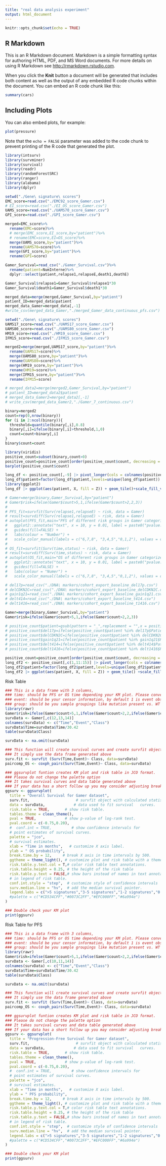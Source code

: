 ```yaml
---
title: "real data analysis experiment"
output: html_document
---
```


```r
knitr::opts_chunk$set(echo = TRUE)
```

## R Markdown

This is an R Markdown document. Markdown is a simple formatting syntax for authoring HTML, PDF, and MS Word documents. For more details on using R Markdown see <http://rmarkdown.rstudio.com>.

When you click the **Knit** button a document will be generated that includes both content as well as the output of any embedded R code chunks within the document. You can embed an R code chunk like this:

```r
summary(cars)
```

## Including Plots

You can also embed plots, for example:

```r
plot(pressure)
```

Note that the `echo = FALSE` parameter was added to the code chunk to prevent printing of the R code that generated the plot.

```r
library(intsurv)
library(survminer)
library(survival)
library(readr)
library(randomForestSRC)
library(ranger)
library(alabama)
library(dplyr)
```

```r
setwd("./Gene\ signature\ scores")
EMC_score=read.csv("./EMC92_score_Gamer.csv")
# EI_score=read.csv("./EI_OS_score_Gamer.csv")
UAMS_score=read.csv("./UAMS70_score_Gamer.csv")
GPI_score=read.csv("./GPI_score_Gamer.csv")
```

```r
merged=EMC_score%>%
  rename(EMC=score)%>%
  # merge(EMC_score,EI_score,by="patient")%>%
  # rename(EMC=score,EI=OS_score)%>%
  merge(UAMS_score,by="patient")%>%
  rename(UAMS70=score)%>%
  merge(GPI_score,by="patient")%>%
  rename(GPI=score)
```


```r
Gamer_Survival=read_csv("./Gamer_Survival.csv")%>%
  rename(patient=NumInterne)%>%
  dplyr::select(patient,relapse1,relapseE,death1,deathE)

Gamer_Survival$relapse1=Gamer_Survival$relapse1*30
Gamer_Survival$death1=Gamer_Survival$death1*30
```

```r
merged_data=merge(merged,Gamer_Survival,by="patient")
patient_ID=merged_data$patient
merged_data_Gamer=merged_data[,-1]
#write_csv(merged_data_Gamer,"./merged_Gamer_data_continuous_pfs.csv")
```

```r
setwd("./Gene\ signature\ scores")
UAMS17_score=read.csv("./UAMS17_score_Gamer.csv")
UAMS80_score=read.csv("./UAMS80_score_Gamer.csv")
HM19_score=read.csv("./HM19_score_Gamer.csv")
IFM15_score=read.csv("./IFM15_score_Gamer.csv")
```

```r
merged2=merge(merged,UAMS17_score,by="patient")%>%
  rename(UAMS17=score)%>%
  merge(UAMS80_score,by="patient")%>%
  rename(UAMS80=score)%>%
  merge(HM19_score,by="patient")%>%
  rename(HM19=score)%>%
  merge(IFM15_score,by="patient")%>%
  rename(IFM15=score)
```

```r
# merged_data2=merge(merged2,Gamer_Survival,by="patient")
# patient_ID=merged_data2$patient
# merged_data_Gamer2=merged_data2[,-1]
# write_csv(merged_data_Gamer2,"./Gamer_7_continuous.csv")
```

```r
binary=merged2
count=rep(0,nrow(binary))
for (i in 2:ncol(binary)){
  threshold=quantile(binary[,i],0.8)
  binary[,i]=ifelse(binary[,i]>threshold,1,0)
  count=count+binary[,i]
}
binary$count=count
```
```r
library(viridis)
positive_count=subset(binary,count>0)
positive_count=positive_count[order(positive_count$count, decreasing = TRUE), ]
barplot(positive_count$count)

long_df <- positive_count[,-9] |> pivot_longer(cols = colnames(positive_count)[-c(1,9)], names_to = "X", values_to = "Z")
long_df$patient=factor(long_df$patient,levels=unique(long_df$patient))
library(ggplot2)
long_df |> ggplot(aes(patient, X, fill = Z)) + geom_tile()+scale_fill_viridis()
```



```r
# Gamer=merge(binary,Gamer_Survival,by="patient")
# Gamer$risk=ifelse(Gamer$count>5,1,ifelse(Gamer$count>2,2,3))
# 
# PFS_fit=survfit(Surv(relapse1,relapseE) ~ risk, data = Gamer)
# result=survdiff(Surv(relapse1,relapseE) ~ risk, data = Gamer)
# autoplot(PFS_fit,main="PFS of different risk groups in Gamer categorized by \nthe number of signatures indicating high risk",conf.int = F)+
#   ggplot2::annotate("text", x = 10, y = 0.01, label = paste0("pvalue: ", sprintf("%.2e", result$pvalue)) , size = 3, hjust = 0)+
#   guides(fill=FALSE) +
#   labs(colour = "Number") +
#   scale_color_manual(labels = c("6,7,8", "3,4,5","0,1,2"), values = c(1, 2,3))
# 
# OS_fit=survfit(Surv(time,status) ~ risk, data = Gamer)
# result=survdiff(Surv(time,status) ~ risk, data = Gamer)
# autoplot(OS_fit,main="OS of different risk groups in Gamer categorized by \nthe number of signatures indicating high risk",conf.int = F)+
#   ggplot2::annotate("text", x = 10, y = 0.01, label = paste0("pvalue: ", sprintf("%.2e", result$pvalue)) , size = 3, hjust = 0)+
#   guides(fill=FALSE) +
#   labs(colour = "Numer") +
#   scale_color_manual(labels = c("6,7,8", "3,4,5","0,1,2"), values = c(1, 2,3))
```

```r
# del17p=read_csv("./DNA\ markers/cohort_export_baseline_del17p.csv")
# delCDKN2C=read_csv("./DNA\ markers/cohort_export_baseline_delCDKN2C.csv")
# gain1q21=read_csv("./DNA\ markers/cohort_export_baseline_gain1q21.csv")
# delt414=read_csv("./DNA\ markers/cohort_export_baseline_t414.csv")
# delt1416=read_csv("./DNA\ markers/cohort_export_baseline_t1416.csv")
```

```r
Gamer=merge(binary,Gamer_Survival,by="patient")
Gamer$risk=ifelse(Gamer$count>5,1,ifelse(Gamer$count>2,2,3))
```

```r
# positive_count$patient=gsub(pattern = "_",replacement = "",x = positive_count$patient)
# positive_count$del17p=ifelse(positive_count$patient %in% del17p$Patient,1,0)
# positive_count$delCDKN2C=ifelse(positive_count$patient %in% delCDKN2C$Patient,1,0)
# positive_count$gain1q21=ifelse(positive_count$patient %in% gain1q21$Patient,1,0)
# positive_count$delt414=ifelse(positive_count$patient %in% delt414$Patient,1,0)
# positive_count$delt1416=ifelse(positive_count$patient %in% delt1416$Patient,1,0)
```

```r
positive_count=positive_count[order(positive_count$count, decreasing = TRUE), ]
long_df2 <- positive_count[,c(1,11:15)] |> pivot_longer(cols = colnames(positive_count)[11:15], names_to = "X", values_to = "Z")
long_df2$patient=factor(long_df2$patient,levels=unique(long_df2$patient))
long_df2 |> ggplot(aes(patient, X, fill = Z)) + geom_tile() +scale_fill_viridis()
```

Risk Table
```r
### This is a data frame with 3 columns,
### time: should be PFS or OS time depending your KM plot. Please convert your time to months if it is coded as days or years
### event: should be your censor information, by default 1 is event observed, 0 ins censor
### group: should be you sample groupings like mutation present vs. WT vs. deletion etc.
library(rawr)
Gamer$risk=ifelse(Gamer$count>5,1,ifelse(Gamer$count>2,2,ifelse(Gamer$count>0,3,4)))
survData <- Gamer[,c(12,13,14)]
colnames(survData) <- c("Time","Event","Class")
survData$Time=survData$Time/30.42
table(survData$Class)

survData <- na.omit(survData)

### This function will create survival curves and create survfit object required for plotting below.
### It simply use the data frame generated above
surv.fit <- survfit (Surv(Time,Event)~ Class, data=survData)
paircomp_OS <- coxph_pairs(Surv(Time,Event)~ Class, data=survData)

### ggsurvplot funtion creates KM plot and risk table in JCO format. 
### Please do not change the palette option
### It takes survival curves and data table generated above
### If your data has a short follow up you may consider adjusting break.time.by = 6 to add a risk table entry for every 6 months instead of 12 months 
ggsurv <- ggsurvplot(
  title = "Overall Survival for Gamer dataset",
  surv.fit,                     # survfit object with calculated statistics.
  data = survData,             # data used to fit survival   curves.
  risk.table = TRUE,       # show risk table.
  tables.theme = clean_theme(),
  pval = TRUE,             # show p-value of log-rank test.
  pval.coord = c(-0.75,0.20),
  #  conf.int = TRUE,         # show confidence intervals for 
  # point estimates of survival curves.
  palette = "jco",
  # survival estimates.
  xlab = "Time in months",   # customize X axis label. 
  ylab = " OS probability",
  break.time.by = 12,     # break X axis in time intervals by 500.
  ggtheme = theme_light(), # customize plot and risk table with a theme.
  risk.table.y.text.col = T,# color risk table text annotations.
  risk.table.height = 0.25, # the height of the risk table
  risk.table.y.text = FALSE,# show bars instead of names in text annotations
  # in legend of risk table.
  conf.int.style = "step",  # customize style of confidence intervals
  surv.median.line = "hv",  # add the median survival pointer.
  legend.labs = c(">5 signatures","3-5 signatures","1-2 signatures","0 signatures"),    # change legend labels, please double check your edited labels here and your input data!!
  #palette = c("#CD534CFF","#0073C2FF","#EFC000FF","#6a994e")
)

### Double check your KM plot
print(ggsurv)
```
Risk Table for PFS
```r
### This is a data frame with 3 columns,
### time: should be PFS or OS time depending your KM plot. Please convert your time to months if it is coded as days or years
### event: should be your censor information, by default 1 is event observed, 0 ins censor
### group: should be you sample groupings like mutation present vs. WT vs. deletion etc.
library(rawr)
Gamer$risk=ifelse(Gamer$count>5,1,ifelse(Gamer$count>2,2,ifelse(Gamer$count>0,3,4)))
survData <- Gamer[,c(10,11,14)]
colnames(survData) <- c("Time","Event","Class")
survData$Time=survData$Time/30.42
table(survData$Class)

survData <- na.omit(survData)

### This function will create survival curves and create survfit object required for plotting below.
### It simply use the data frame generated above
surv.fit <- survfit (Surv(Time,Event)~ Class, data=survData)
paircomp_OS <- coxph_pairs(Surv(Time,Event)~ Class, data=survData)

### ggsurvplot funtion creates KM plot and risk table in JCO format. 
### Please do not change the palette option
### It takes survival curves and data table generated above
### If your data has a short follow up you may consider adjusting break.time.by = 6 to add a risk table entry for every 6 months instead of 12 months 
ggsurv <- ggsurvplot(
  title = "Progression-Free Survival for Gamer dataset",
  surv.fit,                     # survfit object with calculated statistics.
  data = survData,             # data used to fit survival   curves.
  risk.table = TRUE,       # show risk table.
  tables.theme = clean_theme(),
  pval = TRUE,             # show p-value of log-rank test.
  pval.coord = c(-0.75,0.20),
  #  conf.int = TRUE,         # show confidence intervals for 
  # point estimates of survival curves.
  palette = "jco",
  # survival estimates.
  xlab = "Time in months",   # customize X axis label. 
  ylab = " PFS probability",
  break.time.by = 12,     # break X axis in time intervals by 500.
  ggtheme = theme_light(), # customize plot and risk table with a theme.
  risk.table.y.text.col = T,# color risk table text annotations.
  risk.table.height = 0.25, # the height of the risk table
  risk.table.y.text = FALSE,# show bars instead of names in text annotations
  # in legend of risk table.
  conf.int.style = "step",  # customize style of confidence intervals
  surv.median.line = "hv",  # add the median survival pointer.
  legend.labs = c(">5 signatures","3-5 signatures","1-2 signatures","0 signatures"),    # change legend labels, please double check your edited labels here and your input data!!
  #palette = c("#CD534CFF","#0073C2FF","#EFC000FF","#6a994e")
)

### Double check your KM plot
print(ggsurv)
```

